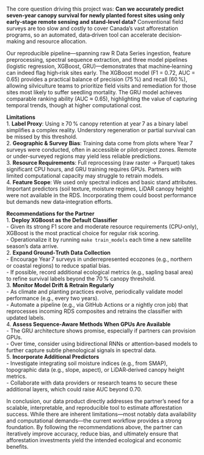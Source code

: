 The core question driving this project was: **Can we accurately predict seven‐year canopy survival for newly planted forest sites using only early‐stage remote sensing and stand‐level data?**  Conventional field surveys are too slow and costly to cover Canada’s vast afforestation programs, so an automated, data‐driven tool can accelerate decision‐making and resource allocation.

Our reproducible pipeline—spanning raw R Data Series ingestion, feature preprocessing, spectral sequence extraction, and three model pipelines (logistic regression, XGBoost, GRU)—demonstrates that machine‐learning can indeed flag high‐risk sites early.  The XGBoost model (F1 = 0.72, AUC = 0.65) provides a practical balance of precision (75 %) and recall (60 %), allowing silviculture teams to prioritize field visits and remediation for those sites most likely to suffer seedling mortality.  The GRU model achieves comparable ranking ability (AUC ≈ 0.65), highlighting the value of capturing temporal trends, though at higher computational cost.

**Limitations**  
1. **Label Proxy**: Using ≥ 70 % canopy retention at year 7 as a binary label simplifies a complex reality. Understory regeneration or partial survival can be missed by this threshold.  
2. **Geographic & Survey Bias**: Training data come from plots where Year 7 surveys were conducted, often in accessible or pilot‐project zones. Remote or under‐surveyed regions may yield less reliable predictions.  
3. **Resource Requirements**: Full reprocessing (raw raster → Parquet) takes significant CPU hours, and GRU training requires GPUs. Partners with limited computational capacity may struggle to retrain models.  
4. **Feature Scope**: We used only spectral indices and basic stand attributes. Important predictors (soil texture, moisture regimes, LiDAR canopy height) were not available in the RDS. Incorporating them could boost performance but demands new data‐integration efforts.

**Recommendations for the Partner**  
1. **Deploy XGBoost as the Default Classifier**  
   - Given its strong F1 score and moderate resource requirements (CPU‐only), XGBoost is the most practical choice for regular risk scoring.  
   - Operationalize it by running `make train_models` each time a new satellite season’s data arrive.  
2. **Expand Ground‐Truth Data Collection**  
   - Encourage Year 7 surveys in underrepresented ecozones (e.g., northern or coastal regions) to reduce spatial bias.  
   - If possible, record additional ecological metrics (e.g., sapling basal area) to refine survival labels beyond the 70 % canopy threshold.  
3. **Monitor Model Drift & Retrain Regularly**  
   - As climate and planting practices evolve, periodically validate model performance (e.g., every two years).  
   - Automate a pipeline (e.g., via GitHub Actions or a nightly cron job) that reprocesses incoming RDS composites and retrains the classifier with updated labels.  
4. **Assess Sequence‐Aware Methods When GPUs Are Available**  
   - The GRU architecture shows promise, especially if partners can provision GPUs.  
   - Over time, consider using bidirectional RNNs or attention‐based models to further capture subtle phenological signals in spectral data.  
5. **Incorporate Additional Predictors**  
   - Investigate integrating soil moisture indices (e.g., from SMAP), topographic data (e.g., slope, aspect), or LiDAR‐derived canopy height metrics.  
   - Collaborate with data providers or research teams to secure these additional layers, which could raise AUC beyond 0.70.
  
In conclusion, our data product directly addresses the partner’s need for a scalable, interpretable, and reproducible tool to estimate afforestation success. While there are inherent limitations—most notably data availability and computational demands—the current workflow provides a strong foundation. By following the recommendations above, the partner can iteratively improve accuracy, reduce bias, and ultimately ensure that afforestation investments yield the intended ecological and economic benefits.